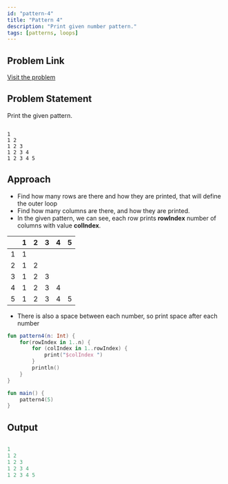 ```yaml
---
id: "pattern-4"
title: "Pattern 4"
description: "Print given number pattern."
tags: [patterns, loops]
---
```


## Problem Link

[Visit the problem](https://github.com/kunal-kushwaha/DSA-Bootcamp-Java/blob/main/assignments/09-patterns.md)

## Problem Statement

Print the given pattern.

```text

1 
1 2 
1 2 3 
1 2 3 4 
1 2 3 4 5  

```

## Approach

- Find how many rows are there and how they are printed, that will define the outer loop
- Find how many columns are there, and how they are printed.
- In the given pattern, we can see, each row prints **rowIndex** number of columns with value **colIndex**.

<TableWrapper rows="5" cols="5">

|       |   1   |   2   |   3   |   4   |   5   |
| :---: | :---: | :---: | :---: | :---: | :---: |
|   1   |   1   |       |       |       |       |
|   2   |   1   |   2   |       |       |       |
|   3   |   1   |   2   |   3   |       |       |
|   4   |   1   |   2   |   3   |   4   |       |
|   5   |   1   |   2   |   3   |   4   |   5   |

</TableWrapper>

- There is also a space between each number, so print space after each number

<Tabs>
<TabItem value="kotlin" label="Kotlin">
<SolutionAuthor name="@msvhora"/>

```kt
fun pattern4(n: Int) {
    for(rowIndex in 1..n) {
        for (colIndex in 1..rowIndex) {
            print("$colIndex ")
        }
        println()
    }
}

fun main() {    
    pattern4(5)
}

```

</TabItem>
</Tabs>

## Output

```kt

1 
1 2 
1 2 3 
1 2 3 4 
1 2 3 4 5  

```
